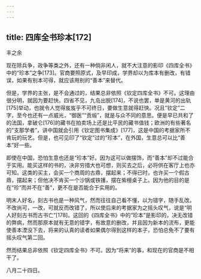 ```yaml
---
---
---
```

title: 四库全书珍本[172]
---




丰之余

现在除兵争，政争等类之外，还有一种倘非闲人，就不大注意的影印《四库全书》中的“珍本”之争[173]。官商要照原式，及早印成，学界却以为库本有删改，有错误，如果有别本可得，就应该用别的“善本”来替代。

但是，学界的主张，是不会通过的，结果总非依照《钦定四库全书》不可。这理由很分明，就因为要赶快。四省不见，九岛出脱[174]，不说也罢，单是黄河的出轨[175]举动，也就令人觉得岌岌乎不可终日，要做生意就得赶快。况且“钦定”二字，至今也还有一点威光，“御医”“贡缎”，就是与众不同的意思。便是早已共和了的法国，拿破仑[176]的藏书在拍卖场上还是比平民的藏书值钱；欧洲的有些著名的“支那学者”，讲中国就会引用《钦定图书集成》[177]，这是中国的考据家所不肯玩的玩艺。但是，也可见印了“钦定”过的“珍本”，在外国，生意总可以比“善本”好一些。

即使在中国，恐怕生意也还是“珍本”好。因为这可以做摆饰，而“善本”却不过能合于实用。能买这样的书的，决非穷措大也可想，则买去之后，必将供在客厅上也亦可知。这类的买主，会买一个商周的古鼎，摆起来；不得已时，也许买一个假古鼎，摆起来；但他决不肯买一个沙锅或铁镬，摆在紫檀桌子上。因为他的目的是在“珍”而并不在“善”，更不在是否能合于实用的。

明末人好名，刻古书也是一种风气，然而往往自己看不懂，以为错字，随手乱改。不改尚可，一改，可就反而改错了，所以使后来的考据家为之摇头叹气，说是“明人好刻古书而古书亡”[178]。这回的《四库全书》中的“珍本”是影印的，决无改错的弊病，然而那原本就有无意的错字，有故意的删改，并且因为新本的流布，更能使善本湮没下去，将来的认真的读者如果偶尔得到这样的本子，恐怕总免不了要有摇头叹气第二回。

然而结果总非依照《钦定四库全书》不可。因为“将来”的事，和现在的官商是不相干了。

八月二十四日。